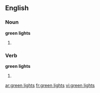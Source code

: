 ==English==

===Noun===
'''green lights'''

# {{plural of|green light}}

===Verb===
'''green lights'''

# {{third-person singular of|green light}}

[[ar:green lights]]
[[fr:green lights]]
[[vi:green lights]]